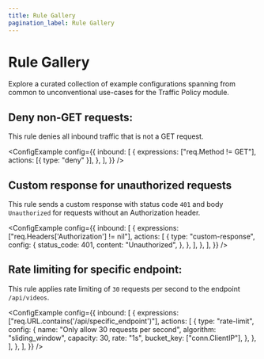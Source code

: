 ```yaml
---
title: Rule Gallery
pagination_label: Rule Gallery
---
```



# Rule Gallery

Explore a curated collection of example configurations spanning from common to unconventional use-cases for the Traffic Policy module.

## Deny non-GET requests:

This rule denies all inbound traffic that is not a GET request.

<ConfigExample
	config={{
		inbound: [
			{
				expressions: ["req.Method != GET"],
				actions: [{ type: "deny" }],
			},
		],
	}}
/>

## Custom response for unauthorized requests

This rule sends a custom response with status code `401` and body `Unauthorized` for requests without an Authorization header.

<ConfigExample
	config={{
		inbound: [
			{
				expressions: ["req.Headers['Authorization'] != nil"],
				actions: [
					{
						type: "custom-response",
						config: {
							status_code: 401,
							content: "Unauthorized",
						},
					},
				],
			},
		],
	}}
/>

## Rate limiting for specific endpoint:

This rule applies rate limiting of `30` requests per second to the endpoint `/api/videos`.

<ConfigExample
	config={{
		inbound: [
			{
				expressions: ["req.URL.contains('/api/specific_endpoint')"],
				actions: [
					{
						type: "rate-limit",
						config: {
							name: "Only allow 30 requests per second",
							algorithm: "sliding_window",
							capacity: 30,
							rate: "1s",
							bucket_key: ["conn.ClientIP"],
						},
					},
				],
			},
		],
	}}
/>
